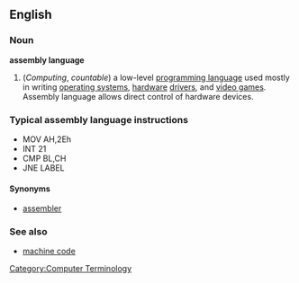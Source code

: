 ==English==
===Noun===
'''assembly language'''

# (''Computing'', ''countable'') a low-level [[programming language]] used mostly in writing [[operating system]]s, [[hardware]] [[drivers]], and [[video game]]s. Assembly language allows direct control of hardware devices.

===Typical assembly language instructions===
*MOV AH,2Eh
*INT 21
*CMP BL,CH
*JNE LABEL

====Synonyms====
*[[assembler]]

===See also===
*[[machine code]]

[[Category:Computer Terminology]]